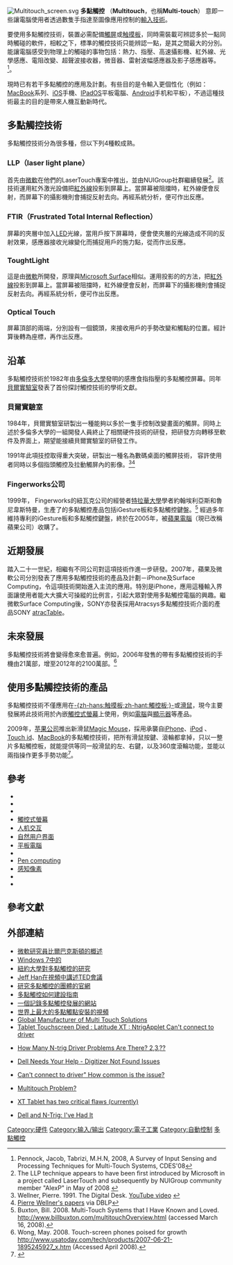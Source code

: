 [[File:Multitouch_screen.svg|thumb]]
<!-- Image with unknown copyright status removed: [[File:ipodtuch.jpg|thumb]] and [[iPod_touch|iPod touch]] ]] -->
'''多點觸控''' （'''Multitouch'''，也稱'''Multi-touch'''） 意即一些讓電腦使用者透過數隻手指達至圖像應用控制的[[輸入技術|輸入技術]]。

要使用多點觸控技術，裝置必需配備[[觸控式螢幕|觸屏]]或[[触摸板|触摸板]]，同時需裝載可辨認多於一點同時觸碰的軟件，相較之下，標準的觸控技術只能辨認一點，是其之間最大的分別。 能讓電腦感受到物理上的觸碰的事物包括：熱力、指壓、高速攝影機、紅外線、光學感應、電阻改變、超聲波接收器，微音器、雷射波幅感應器及影子感應器等。<ref>Pennock, Jacob, Tabrizi, M.H.N, 2008, A Survey of Input Sensing and Processing Techniques for Multi-Touch Systems, CDES'08 </ref>。

現時已有若干多點觸控的應用及計劃。有些目的是令輸入更個性化（例如：[[MacBook|MacBook]]系列、[[iOS|iOS]]手機、[[IPadOS|IPadOS]]平板電腦、[[Android|Android]]手机和平板），不過這種技術最主的目的是帶來人機互動新時代。

== 多點觸控技術 ==
多點觸控技術分為很多種，但以下列4種較成熟。

=== LLP（laser light plane） ===
首先由[[微軟|微軟]]在他們的LaserTouch專案中推出，並由NUIGroup社群繼續發展<ref>The LLP technique appears to have been first introduced by Microsoft in a project called LaserTouch and subsequently by NUIGroup community member "AlexP" in May of 2008 {{cite web |url=http://theclevermonkey.blogspot.com/2009/07/laser-light-plane-multitouch-table.html |title=存档副本 |accessdate=2011-07-18 |deadurl=yes |archiveurl=https://web.archive.org/web/20100605214342/http://theclevermonkey.blogspot.com/2009/07/laser-light-plane-multitouch-table.html |archivedate=2010-06-05 }}</ref>。該技術運用紅外激光設備把[[紅外線|紅外線]]投影到屏幕上。當屏幕被阻擋時，紅外線便會反射，而屏幕下的攝影機則會捕捉反射去向。再經系統分析，便可作出反應。

=== FTIR（Frustrated Total Internal Reflection） ===
屏幕的夾層中加入[[LED|LED]]光線，當用戶按下屏幕時，便會使夾層的光線造成不同的反射效果，感應器接收光線變化而捕捉用戶的施力點，從而作出反應。

=== ToughtLight ===
這是由[[微軟|微軟]]所開發，原理與[[Microsoft_Surface|Microsoft Surface]]相似。運用投影的的方法，把[[紅外線|紅外線]]投影到屏幕上。當屏幕被阻擋時，紅外線便會反射，而屏幕下的攝影機則會捕捉反射去向。再經系統分析，便可作出反應。

=== Optical Touch ===
屏幕頂部的兩端，分別設有一個鏡頭，來接收用戶的手勢改變和觸點的位置。經計算後轉為座標，再作出反應。

== 沿革 ==
多點觸控技術於1982年由[[多倫多大學|多倫多大學]]發明的感應食指指壓的多點觸控屏幕。同年[[貝爾實驗室|貝爾實驗室]]發表了首份探討觸控技術的學術文獻。 

=== 貝爾實驗室 ===
1984年，貝爾實驗室研製出一種能夠以多於一隻手控制改變畫面的觸屏。同時上述於多倫多大學的一組開發人員終止了相關硬件技術的研發，把研發方向轉移至軟件及界面上，期望能接續貝爾實驗室的研發工作。

1991年此項技控取得重大突破，研製出一種名為數碼桌面的觸屏技術， 容許使用者同時以多個指頭觸控及拉動觸屏內的影像。<ref>Wellner, Pierre. 1991. The Digital Desk. [http://www.youtube.com/watch?v=S8lCetZ_57g&feature=related YouTube video] {{Wayback|url=http://www.youtube.com/watch?v=S8lCetZ_57g&feature=related |date=20200810035710 }}</ref><ref>[http://www.informatik.uni-trier.de/~ley/db/indices/a-tree/w/Wellner:Pierre.html Pierre Wellner's papers] {{Wayback|url=http://www.informatik.uni-trier.de/~ley/db/indices/a-tree/w/Wellner:Pierre.html |date=20120718003832 }} via DBLP</ref>

=== Fingerworks公司 ===
1999年， Fingerworks的紐瓦克公司的經營者[[特拉華大學|特拉華大學]]學者約翰埃利亞斯和魯尼韋斯特曼，生產了的多點觸控產品包括iGesture板和多點觸控鍵盤。<ref>Buxton, Bill. 2008. Multi-Touch Systems that I Have Known and Loved. [http://www.billbuxton.com/multitouchOverview.html http://www.billbuxton.com/multitouchOverview.html] {{Wayback|url=http://www.billbuxton.com/multitouchOverview.html |date=20180612204008 }} (accessed March 16, 2008).</ref> 經過多年維持專利的iGesture板和多點觸控鍵盤，終於在2005年，被[[蘋果電腦|蘋果電腦]]（現已改稱蘋果公司）收購了。

== 近期發展 ==
踏入二十一世紀，相繼有不同公司對這項技術作進一步研發。2007年，蘋果及微軟公司分別發表了應用多點觸控技術的產品及計劃－iPhone及Surface Computing，令這項技術開始進入主流的應用。特別是iPhone，應用這種輸入界面讓使用者能大大擴大可操縱的比例言，引起大眾對使用多點觸控電腦的興趣。繼微軟Surface Computing後，SONY亦發表採用Atracsys多點觸控技術介面的產品SONY [[atracTable|atracTable]]。

== 未來發展 ==
多點觸控技術將會變得愈來愈普遍。例如，2006年發售的帶有多點觸控技術的手機由21萬部，增至2012年的2100萬部。<ref>Wong, May. 2008. Touch-screen phones poised for growth [http://www.usatoday.com/tech/products/2007-06-21-1895245927_x.htm http://www.usatoday.com/tech/products/2007-06-21-1895245927_x.htm] {{Wayback|url=http://www.usatoday.com/tech/products/2007-06-21-1895245927_x.htm |date=20120831011729 }} (Accessed April 2008).</ref>

== 使用多點觸控技術的產品 ==

{{See also|Magic Mouse|觸控板|l2=-{zh-hans:触摸板;zh-hant:觸控板;}-}}

多點觸控技術不僅應用在[[觸控板|-{zh-hans:触摸板;zh-hant:觸控板;}-]]或[[鼠标|滑鼠]]，現今主要發展將此技術用於內嵌[[觸控式螢幕|觸控式螢幕]]上使用，例如[[电子计算机|電腦]]與[[显示器|顯示器]]等產品。

2009年，[[苹果公司|苹果公司]]推出新滑鼠[[Magic_Mouse|Magic Mouse]]，採用承襲自[[iPhone|iPhone]]、[[iPod|iPod]] 、[[触控_ID|Touch id]]、[[MacBook|MacBook]]的多點觸控技術，把所有滑鼠按鍵、滾輪都拿掉，只以一整片多點觸控板，就能提供等同一般滑鼠的左、右鍵，以及360度滾輪功能，並能以兩指操作更多手勢功能<ref>{{Cite web |url=http://taiwan.cnet.com/crave/0,2000088746,20142167,00.htm |title=多點觸控上身! Apple推出新滑鼠Magic Mouse |access-date=2012-05-30 |archive-date=2011-08-27 |archive-url=https://web.archive.org/web/20110827234039/http://taiwan.cnet.com/crave/0,2000088746,20142167,00.htm |dead-url=yes }}</ref>。

== 參考 ==
* {{le|CUBIT|CUBIT (multi-touch)}}
* {{le|Cypress TrueTouch|Cypress TrueTouch}}
* {{le|Haptic technology|Haptic technology}}
* [[觸控式螢幕|觸控式螢幕]]
* [[人机交互|人机交互]]
* [[自然用户界面|自然用户界面]]
* [[平板電腦|平板電腦]]
* {{le|Jefferson Y. Han|Jefferson Y. Han}}
* [[Pen_computing|Pen computing]]
* [[感知像素|感知像素]]
* {{le|Surface Computing|Surface Computing}}
* {{le|Tenori-on|Tenori-on}}

== 參考文獻 ==
{{reflist}}

== 外部連結 ==
* [http://www.billbuxton.com/multitouchOverview.html 微軟研究員比爾巴克斯頓的概述]{{Wayback|url=http://www.billbuxton.com/multitouchOverview.html |date=20180612204008 }}
* [http://uk.youtube.com/watch?v=yrQR2vhd3P4 Windows 7中的]
* [http://cs.nyu.edu/~jhan/ftirtouch/ 紐約大學對多點觸控的研究]{{Wayback|url=http://cs.nyu.edu/~jhan/ftirtouch/ |date=20070111150031 }}
* [http://www.youtube.com/watch?v=PLhMVNdplJc Jeff Han在視頻中講述TED會議] {{Wayback|url=http://www.youtube.com/watch?v=PLhMVNdplJc |date=20210212032037 }}
* [http://www.nuigroup.com 研究多點觸控的團體的官網] {{Wayback|url=http://www.nuigroup.com/ |date=20201203231745 }}
* [http://www.multitouch.nl/documents/multitouchdisplay_howto_070523_v02.pdf 多點觸控如何建設指南] {{Wayback|url=http://www.multitouch.nl/documents/multitouchdisplay_howto_070523_v02.pdf |date=20201105231747 }}
* [https://web.archive.org/web/20091122035752/http://multi-touchscreen.com/ 一個記錄多點觸控發展的網站]
* [http://www.youtube.com/watch?v=ZcoNmeMUAXo 世界上最大的多點觸點安裝的視頻] {{Wayback|url=http://www.youtube.com/watch?v=ZcoNmeMUAXo |date=20200810042900 }}
* [https://web.archive.org/web/20190801104415/http://tounitor.com/ Global Manufacturer of Multi Touch Solutions]
* [http://www.dellcommunity.com/supportforums/board/message?board.id=insp_general&thread.id=271479&view=by_date_ascending&page=1 Tablet Touchscreen Died : Latitude XT : NtrigApplet Can't connect to driver]{{Dead link|date=2020年4月 |bot=InternetArchiveBot |fix-attempted=yes }} 
 
* [http://www.gottabemobile.com/forum/forum_posts.asp?TID=6595&PN=1 How Many N-trig Driver Problems Are There? 2,3,??] {{Wayback|url=http://www.gottabemobile.com/forum/forum_posts.asp?TID=6595&PN=1 |date=20110718083841 }}
 
* [http://www.gottabemobile.com/forum/forum_posts.asp?TID=6242 Dell Needs Your Help - Digitizer Not Found Issues]{{dead link|date=2017年12月 |bot=InternetArchiveBot |fix-attempted=yes }}
 
* [http://www.gottabemobile.com/forum/forum_posts.asp?TID=6012&KW=N%2Dtrig&PN=1 Can't connect to driver" How common is the issue?] {{Wayback|url=http://www.gottabemobile.com/forum/forum_posts.asp?TID=6012&KW=N%2Dtrig&PN=1 |date=20090726182310 }}
 
* [http://www.gottabemobile.com/forum/forum_posts.asp?TID=6187 Multitouch Problem?]{{dead link|date=2017年12月 |bot=InternetArchiveBot |fix-attempted=yes }}

* [http://www.dellcommunity.com/supportforums/board/message?board.id=insp_general&thread.id=273905 XT Tablet has two critical flaws (currently)] {{Wayback|url=http://www.dellcommunity.com/supportforums/board/message?board.id=insp_general&thread.id=273905 |date=20080601164706 }}

* [http://www.gottabemobile.com/forum/forum_posts.asp?TID=6748 Dell and N-Trig: I've Had It] {{Wayback|url=http://www.gottabemobile.com/forum/forum_posts.asp?TID=6748 |date=20081026215838 }}

[[Category:硬件|Category:硬件]]
[[Category:输入/输出|Category:输入/输出]]
[[Category:電子工業|Category:電子工業]]
[[Category:自動控制|Category:自動控制]]
[[Category:多點觸控|]]